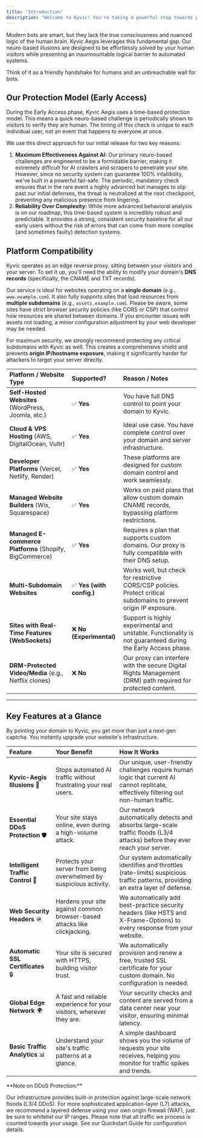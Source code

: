 ```yaml
---
title: "Introduction"
description: "Welcome to Kyvic! You're taking a powerful step towards protecting your website from the growing noise of AI crawlers, scrapers, and malicious bots."
---
```


Modern bots are smart, but they lack the true consciousness and nuanced logic of the human brain. Kyvic Aegis leverages this fundamental gap. Our neuro-based illusions are designed to be effortlessly solved by your human visitors while presenting an insurmountable logical barrier to automated systems.

Think of it as a friendly handshake for humans and an unbreachable wall for bots.

## Our Protection Model (Early Access)

During the Early Access phase, Kyvic Aegis uses a time-based protection model. This means a quick neuro-based challenge is periodically shown to visitors to verify they are human. The timing of this check is unique to each individual user, not an event that happens to everyone at once.

We use this direct approach for our initial release for two key reasons:

1. **Maximum Effectiveness Against AI:** Our primary neuro-based challenges are engineered to be a formidable barrier, making it extremely difficult for AI crawlers and scrapers to penetrate your site. However, since no security system can guarantee 100% infallibility, we've built in a powerful fail-safe. The periodic, mandatory check ensures that in the rare event a highly advanced bot manages to slip past our initial defenses, the threat is neutralized at the next checkpoint, preventing any malicious presence from lingering.
2. **Reliability Over Complexity:** While more advanced behavioral analysis is on our roadmap, this time-based system is incredibly robust and predictable. It provides a strong, consistent security baseline for all our early users without the risk of errors that can come from more complex (and sometimes faulty) detection systems.

## Platform Compatibility

Kyvic operates as an edge reverse proxy, sitting between your visitors and your server. To set it up, you'll need the ability to modify your domain's **DNS records** (specifically, the CNAME and TXT records).

Our service is ideal for websites operating on a **single domain** (e.g., `www.example.com`). It also fully supports sites that load resources from **multiple subdomains** (e.g., `assets.example.com`). Please be aware, some sites have strict browser security policies (like CORS or CSP) that control how resources are shared between domains. If you encounter issues with assets not loading, a minor configuration adjustment by your web developer may be needed.

For maximum security, we strongly recommend protecting any critical subdomains with Kyvic as well. This creates a comprehensive shield and prevents **origin IP/hostname exposure**, making it significantly harder for attackers to target your server directly.

| Platform / Website Type                                 | Supported?               | Reason / Notes                                                                                                      |
| :------------------------------------------------------ | :----------------------- | :------------------------------------------------------------------------------------------------------------------ |
| **Self-Hosted Websites** (WordPress, Joomla, etc.)      | ✅ **Yes**                | You have full DNS control to point your domain to Kyvic.                                                            |
| **Cloud & VPS Hosting** (AWS, DigitalOcean, Vultr)      | ✅ **Yes**                | Ideal use case. You have complete control over your domain and server infrastructure.                               |
| **Developer Platforms** (Vercel, Netlify, Render)       | ✅ **Yes**                | These platforms are designed for custom domain control and work seamlessly.                                         |
| **Managed Website Builders** (Wix, Squarespace)         | ✅ **Yes**                | Works on paid plans that allow custom domain CNAME records, bypassing platform restrictions.                        |
| **Managed E-commerce Platforms** (Shopify, BigCommerce) | ✅ **Yes**                | Requires a plan that supports custom domains. Our proxy is fully compatible with their DNS setup.                   |
| **Multi-Subdomain Websites**                            | ✅ **Yes (with config.)** | Works well, but check for restrictive CORS/CSP policies. Protect critical subdomains to prevent origin IP exposure. |
| **Sites with Real-Time Features (WebSockets)**          | ❌ **No (Experimental)**  | Support is highly experimental and unstable. Functionality is not guaranteed during the Early Access phase.         |
| **DRM-Protected Video/Media** (e.g., Netflix clones)    | ❌ **No**                 | Our proxy can interfere with the secure Digital Rights Management (DRM) path required for protected content.        |

---

## Key Features at a Glance

By pointing your domain to Kyvic, you get more than just a next-gen captcha. You instantly upgrade your website's infrastructure.

| Feature                            | Your Benefit                                                              | How It Works                                                                                                                            |
| :--------------------------------- | :------------------------------------------------------------------------ | :-------------------------------------------------------------------------------------------------------------------------------------- |
| **Kyvic-Aegis Illusions** 🧠       | Stops automated AI traffic without frustrating your real users.           | Our unique, user-friendly challenges require human logic that current AI cannot replicate, effectively filtering out non-human traffic. |
| **Essential DDoS Protection** 🛡️  | Your site stays online, even during a high-volume attack.                 | Our network automatically detects and absorbs large-scale traffic floods (L3/4 attacks) before they ever reach your server.             |
| **Intelligent Traffic Control** 🚦 | Protects your server from being overwhelmed by suspicious activity.       | Our system automatically identifies and throttles (rate-limits) suspicious traffic patterns, providing an extra layer of defense.       |
| **Web Security Headers** 🪖        | Hardens your site against common browser-based attacks like clickjacking. | We automatically add best-practice security headers (like HSTS and X-Frame-Options) to every response from your website.                |
| **Automatic SSL Certificates** 🔒  | Your site is secured with HTTPS, building visitor trust.                  | We automatically provision and renew a free, trusted SSL certificate for your custom domain. No configuration is needed.                |
| **Global Edge Network** 🌍         | A fast and reliable experience for your visitors, wherever they are.      | Your security checks and content are served from a data center near your visitor, ensuring minimal latency.                             |
| **Basic Traffic Analytics** 📊     | Understand your site's traffic patterns at a glance.                      | A simple dashboard shows you the volume of requests your site receives, helping you monitor for traffic spikes and trends.              |

<Note>
  **Note on DDoS Protection:**

  Our infrastructure provides built-in protection against large-scale network floods (L3/4 DDoS). For more sophisticated application-layer (L7) attacks, we recommend a layered defense using your own origin firewall (WAF), just be sure to whitelist our IP ranges. Please note that all traffic we process is counted towards your usage. See our Quickstart Guide for configuration details.
</Note>